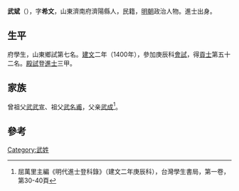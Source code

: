 {{Otheruses|other=名为武斌的其他人物|武斌}}

'''武斌'''（{{bd|1375年||？}}），字'''希文'''，山東濟南府濟陽縣人，民籍，[[明朝|明朝]]政治人物。進士出身。

== 生平 ==
府學生，山東鄉試第七名。[[建文|建文]]二年（1400年），參加庚辰科[[會試|會試]]，得[[貢士|貢士]]第五十二名。[[殿試|殿試]]登[[進士|進士]]三甲。

== 家族 ==
曾祖父[[武武宣|武武宣]]、祖父[[武名甫|武名甫]]，父亲[[武成|武成]]<ref>屈萬里主編《明代進士登科錄》（建文二年庚辰科），台灣學生書局，第一卷，第30-40頁</ref>。

==參考==
{{reflist}}

{{建文二年庚辰科殿試金榜}}

{{Authority control}}

{{DEFAULTSORT:}}
[[Category:武姓|Category:武姓]]

{{明朝人物小作品}}